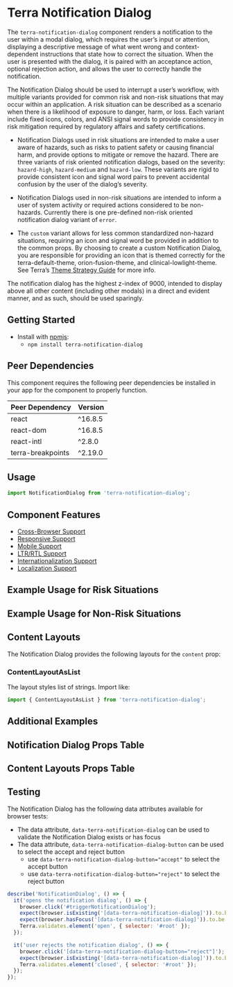 



<Badge />

# Terra Notification Dialog

The `terra-notification-dialog` component renders a notification to the user within a modal dialog, which requires the user’s input or attention, displaying a descriptive message of what went wrong and context-dependent instructions that state how to correct the situation. When the user is presented with the dialog, it is paired with an acceptance action, optional rejection action, and allows the user to correctly handle the notification.

The Notification Dialog should be used to interrupt a user’s workflow, with multiple variants provided for common risk and non-risk situations that may occur within an application. A risk situation can be described as a scenario when there is a likelihood of exposure to danger, harm, or loss. Each variant include fixed icons, colors, and ANSI signal words to provide consistency in risk mitigation required by regulatory affairs and safety certifications.

- Notification Dialogs used in risk situations are intended to make a user aware of hazards, such as risks to patient safety or causing financial harm, and provide options to mitigate or remove the hazard. There are three variants of risk oriented notification dialogs, based on the severity: `hazard-high`, `hazard-medium` and `hazard-low`. These variants are rigid to provide consistent icon and signal word pairs to prevent accidental confusion by the user of the dialog’s severity.

- Notification Dialogs used in non-risk situations are intended to inform a user of system activity or required actions considered to be non-hazards. Currently there is one pre-defined non-risk oriented notification dialog variant of `error`.

- The `custom` variant allows for less common standardized non-hazard situations, requiring an icon and signal word be provided in addition to the common props. By choosing to create a custom Notification Dialog, you are responsible for providing an icon that is themed correctly for the terra-default-theme, orion-fusion-theme, and clinical-lowlight-theme. See Terra’s [Theme Strategy Guide](/guides/terra-application/theme-strategy) for more info.

The notification dialog has the highest z-index of 9000, intended to display above all other content (including other modals) in a direct and evident manner, and as such, should be used sparingly.

## Getting Started

- Install with [npmjs](https://www.npmjs.com):
  - `npm install terra-notification-dialog`

<!-- AUTO-GENERATED-CONTENT:START Peer Dependencies -->
## Peer Dependencies

This component requires the following peer dependencies be installed in your app for the component to properly function.

| Peer Dependency | Version |
|-|-|
| react | ^16.8.5 |
| react-dom | ^16.8.5 |
| react-intl | ^2.8.0 |
| terra-breakpoints | ^2.19.0 |

<!-- AUTO-GENERATED-CONTENT:END -->

## Usage

``` jsx
import NotificationDialog from 'terra-notification-dialog';
```

## Component Features

 * [Cross-Browser Support](https://engineering.cerner.com/terra-ui/about/terra-ui/component-standards#cross-browser-support)
 * [Responsive Support](https://engineering.cerner.com/terra-ui/about/terra-ui/component-standards#responsive-support)
 * [Mobile Support](https://engineering.cerner.com/terra-ui/about/terra-ui/component-standards#mobile-support)
 * [LTR/RTL Support](https://engineering.cerner.com/terra-ui/about/terra-ui/component-standards#ltr--rtl)
 * [Internationalization Support](https://engineering.cerner.com/terra-ui/about/terra-ui/component-standards#internationalization-i18n)
 * [Localization Support](https://engineering.cerner.com/terra-ui/about/terra-ui/component-standards#internationalization-i18n)

## Example Usage for Risk Situations

<HazardHighVariant
  title="Hazard-High Variant Notification Dialog"
/>
<HazardMediumVariant
  title="Hazard-Medium Variant Notification Dialog"
/>
<HazardLowVariant
  title="Hazard-Low Variant Notification Dialog"
/>

## Example Usage for Non-Risk Situations

<ErrorVariant
  title="Error Variant Notification Dialog"
/>

<CustomVariant
  title="Custom Variant Notification Dialog"
  description="By choosing to create a custom Notification Dialog, the consumer is responsible for providing a signal word, plus an icon that is themed correctly for all themes. See Terra's Theme Strategy Guide for more information."
/>

## Content Layouts

The Notification Dialog provides the following layouts for the `content` prop:

### ContentLayoutAsList

The layout styles list of strings. Import like:
``` jsx
import { ContentLayoutAsList } from 'terra-notification-dialog';
```

<ContentNotificationDialog
  title="Notification Dialog with Detailed Message using ContentLayoutAsList"
  description="This example demonstrates the use for the startMessage, content, and endMessage prop combination. This example also leverages the ContentLayoutAsList component to correctly style the list provided to the content prop."
/>

## Additional Examples

<NotificationDialogInModalManager
  title="Notification Dialog in a Modal"
  description="Notification Dialog has the highest z-index of 9000. Trigger the Notification Dialog in the modal to see it displays above the modal content."
/>

<NotificationDialogWithLongText
  description="Long titles and long messages should be avoided when possible. This example shows that the Notification Dialog can handle long messages with scrolling."
/>

## Notification Dialog Props Table 

<NotificationDialogPropsTable />

## Content Layouts Props Table

<ContentLayoutAsListPropsTable />

## Testing

The Notification Dialog has the following data attributes available for browser tests:

- The data attribute, `data-terra-notification-dialog` can be used to validate the Notification Dialog exists or has focus
- The data attribute, `data-terra-notification-dialog-button` can be used to select the accept and reject button
  - use `data-terra-notification-dialog-button="accept"` to select the accept button
  - use `data-terra-notification-dialog-button="reject"` to select the reject button

```js
describe('NotificationDialog', () => {
  it('opens the notification dialog', () => {
    browser.click('#triggerNotificationDialog');
    expect(browser.isExisting('[data-terra-notification-dialog]')).to.be.true;
    expect(browser.hasFocus('[data-terra-notification-dialog]')).to.be.true;
    Terra.validates.element('open', { selector: '#root' });
  });

  it('user rejects the notification dialog', () => {
    browser.click('[data-terra-notification-dialog-button="reject"]');
    expect(browser.isExisting('[data-terra-notification-dialog]')).to.be.false;
    Terra.validates.element('closed', { selector: '#root' });
  });
});
```
